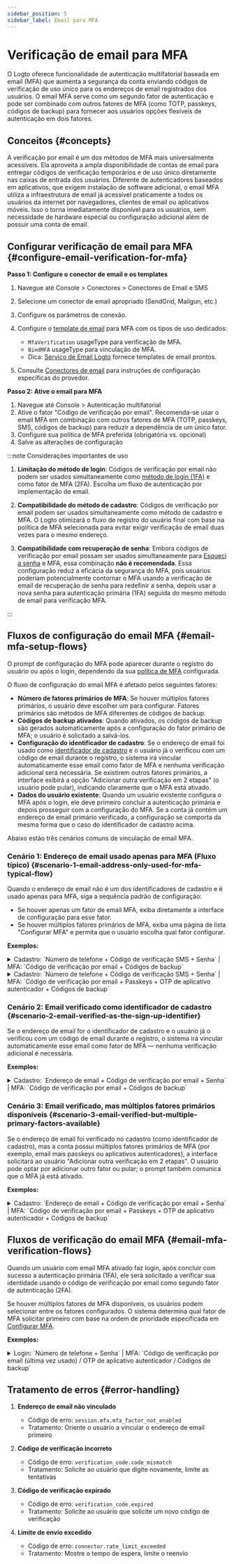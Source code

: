 ```yaml
---
sidebar_position: 5
sidebar_label: Email para MFA
---
```


# Verificação de email para MFA

O Logto oferece funcionalidade de autenticação multifatorial baseada em email (MFA) que aumenta a segurança da conta enviando códigos de verificação de uso único para os endereços de email registrados dos usuários. O email MFA serve como um segundo fator de autenticação e pode ser combinado com outros fatores de MFA (como TOTP, passkeys, códigos de backup) para fornecer aos usuários opções flexíveis de autenticação em dois fatores.

## Conceitos \{#concepts}

A verificação por email é um dos métodos de MFA mais universalmente acessíveis. Ela aproveita a ampla disponibilidade de contas de email para entregar códigos de verificação temporários e de uso único diretamente nas caixas de entrada dos usuários. Diferente de autenticadores baseados em aplicativos, que exigem instalação de software adicional, o email MFA utiliza a infraestrutura de email já acessível praticamente a todos os usuários da internet por navegadores, clientes de email ou aplicativos móveis. Isso o torna imediatamente disponível para os usuários, sem necessidade de hardware especial ou configuração adicional além de possuir uma conta de email.

## Configurar verificação de email para MFA \{#configure-email-verification-for-mfa}

**Passo 1: Configure o conector de email e os templates**

1. Navegue até <CloudLink to="/connectors/passwordless">Console > Conectores > Conectores de Email e SMS</CloudLink>
2. Selecione um conector de email apropriado (SendGrid, Mailgun, etc.)
3. Configure os parâmetros de conexão.
4. Configure o [template de email](/connectors/email-connectors/email-templates) para MFA com os tipos de uso dedicados:

   - `MfaVerification` usageType para verificação de MFA.
   - `BindMFA` usageType para vinculação de MFA.
   - Dica: [Serviço de Email Logto](/connectors/email-connectors/built-in-email-service) fornece templates de email prontos.

5. Consulte [Conectores de email](/connectors/email-connectors) para instruções de configuração específicas do provedor.

**Passo 2: Ative o email para MFA**

1. Navegue até <CloudLink to="/mfa">Console > Autenticação multifatorial</CloudLink>
2. Ative o fator "Código de verificação por email". Recomenda-se usar o email MFA em combinação com outros fatores de MFA (TOTP, passkeys, SMS, códigos de backup) para reduzir a dependência de um único fator.
3. Configure sua política de MFA preferida (obrigatória vs. opcional)
4. Salve as alterações de configuração

:::note Considerações importantes de uso

1. **Limitação do método de login**: Códigos de verificação por email não podem ser usados simultaneamente como [método de login (1FA)](/end-user-flows/sign-up-and-sign-in/sign-in) e como fator de MFA (2FA). Escolha um fluxo de autenticação por implementação de email.

2. **Compatibilidade do método de cadastro**: Códigos de verificação por email podem ser usados simultaneamente como método de cadastro e MFA. O Logto otimizará o fluxo de registro do usuário final com base na política de MFA selecionada para evitar exigir verificação de email duas vezes para o mesmo endereço.

3. **Compatibilidade com recuperação de senha**: Embora códigos de verificação por email possam ser usados simultaneamente para [Esqueci a senha](/end-user-flows/sign-up-and-sign-in/reset-password) e MFA, essa combinação **não é recomendada**. Essa configuração reduz a eficácia da segurança do MFA, pois usuários poderiam potencialmente contornar o MFA usando a verificação de email de recuperação de senha para redefinir a senha, depois usar a nova senha para autenticação primária (1FA) seguida do mesmo método de email para verificação MFA.

:::

## Fluxos de configuração do email MFA \{#email-mfa-setup-flows}

O prompt de configuração do MFA pode aparecer durante o registro do usuário ou após o login, dependendo da sua [política de MFA](/end-user-flows/mfa/configure-mfa#global-mfa-configuration) configurada.

O fluxo de configuração do email MFA é afetado pelos seguintes fatores:

- **Número de fatores primários de MFA**: Se houver múltiplos fatores primários, o usuário deve escolher um para configurar. Fatores primários são métodos de MFA diferentes de códigos de backup.
- **Códigos de backup ativados**: Quando ativados, os códigos de backup são gerados automaticamente após a configuração do fator primário de MFA; o usuário é solicitado a salvá-los.
- **Configuração do identificador de cadastro**: Se o endereço de email foi usado como [identificador de cadastro](/end-user-flows/sign-up-and-sign-in/sign-up#set-up-the-sign-up-identifier) e o usuário já o verificou com um código de email durante o registro, o sistema irá vincular automaticamente esse email como fator de MFA e nenhuma verificação adicional será necessária. Se existirem outros fatores primários, a interface exibirá a opção "Adicionar outra verificação em 2 etapas" (o usuário pode pular), indicando claramente que o MFA está ativado.
- **Dados do usuário existente**: Quando um usuário existente configura o MFA após o login, ele deve primeiro concluir a autenticação primária e depois prosseguir com a configuração do MFA. Se a conta já contém um endereço de email primário verificado, a configuração se comporta da mesma forma que o caso do identificador de cadastro acima.

Abaixo estão três cenários comuns de vinculação de email MFA.

### Cenário 1: Endereço de email usado apenas para MFA (Fluxo típico) \{#scenario-1-email-address-only-used-for-mfa-typical-flow}

Quando o endereço de email não é um dos identificadores de cadastro e é usado apenas para MFA, siga a sequência padrão de configuração:

- Se houver apenas um fator de email MFA, exiba diretamente a interface de configuração para esse fator.
- Se houver múltiplos fatores primários de MFA, exiba uma página de lista "Configurar MFA" e permita que o usuário escolha qual fator configurar.

**Exemplos:**

<details>
  <summary>
    Cadastro: `Número de telefone + Código de verificação SMS + Senha` | MFA: `Código de verificação
    por email + Códigos de backup`
  </summary>
  <img
    src="/img/assets/email-mfa-setup-scenario-1-1.png"
    alt="Fluxo de configuração de email MFA 1-1"
  />
</details>

<details>
  <summary>
    Cadastro: `Número de telefone + Código de verificação SMS + Senha` | MFA: `Código de verificação
    por email + Passkeys + OTP de aplicativo autenticador + Códigos de backup`
  </summary>
  <img
    src="/img/assets/email-mfa-setup-scenario-1-2.png"
    alt="Fluxo de configuração de email MFA 1-2"
  />
</details>

### Cenário 2: Email verificado como identificador de cadastro \{#scenario-2-email-verified-as-the-sign-up-identifier}

Se o endereço de email for o identificador de cadastro e o usuário já o verificou com um código de email durante o registro, o sistema irá vincular automaticamente esse email como fator de MFA — nenhuma verificação adicional é necessária.

**Exemplos:**

<details>
  <summary>
    Cadastro: `Endereço de email + Código de verificação por email + Senha` | MFA: `Código de
    verificação por email + Códigos de backup`
  </summary>
  <img
    src="/img/assets/email-mfa-setup-scenario-2.png"
    alt="Fluxo de configuração de email MFA 2"
  />
</details>

### Cenário 3: Email verificado, mas múltiplos fatores primários disponíveis \{#scenario-3-email-verified-but-multiple-primary-factors-available}

Se o endereço de email foi verificado no cadastro (como identificador de cadastro), mas a conta possui múltiplos fatores primários de MFA (por exemplo, email mais passkeys ou aplicativos autenticadores), a interface solicitará ao usuário "Adicionar outra verificação em 2 etapas". O usuário pode optar por adicionar outro fator ou pular; o prompt também comunica que o MFA já está ativado.

**Exemplos:**

<details>
  <summary>
    Cadastro: `Endereço de email + Código de verificação por email + Senha` | MFA: `Código de
    verificação por email + Passkeys + OTP de aplicativo autenticador + Códigos de backup`
  </summary>
  <img
    src="/img/assets/email-mfa-setup-scenario-3.png"
    alt="Fluxo de configuração de email MFA 3"
  />
</details>

## Fluxos de verificação do email MFA \{#email-mfa-verification-flows}

Quando um usuário com email MFA ativado faz login, após concluir com sucesso a autenticação primária (1FA), ele será solicitado a verificar sua identidade usando o código de verificação por email como segundo fator de autenticação (2FA).

Se houver múltiplos fatores de MFA disponíveis, os usuários podem selecionar entre os fatores configurados. O sistema determina qual fator de MFA solicitar primeiro com base na ordem de prioridade especificada em [Configurar MFA](/end-user-flows/mfa/configure-mfa#mfa-verification-flow).

**Exemplos:**

<details>
  <summary>
    Login: `Número de telefone + Senha` | MFA: `Código de verificação por email (última vez usado) /
    OTP de aplicativo autenticador / Códigos de backup`
  </summary>
  <img src="/img/assets/email-mfa-verification-flow.png" alt="Fluxo de verificação de email MFA" />
</details>

## Tratamento de erros \{#error-handling}

1. **Endereço de email não vinculado**

   - Código de erro: `session.mfa.mfa_factor_not_enabled`
   - Tratamento: Oriente o usuário a vincular o endereço de email primeiro

2. **Código de verificação incorreto**

   - Código de erro: `verification_code.code_mismatch`
   - Tratamento: Solicite ao usuário que digite novamente, limite as tentativas

3. **Código de verificação expirado**

   - Código de erro: `verification_code.expired`
   - Tratamento: Solicite ao usuário que solicite um novo código de verificação

4. **Limite de envio excedido**
   - Código de erro: `connector.rate_limit_exceeded`
   - Tratamento: Mostre o tempo de espera, limite o reenvio
